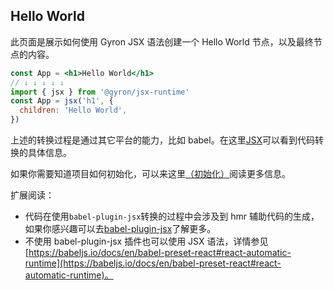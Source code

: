 ## Hello World

此页面是展示如何使用 Gyron JSX 语法创建一个 Hello World 节点，以及最终节点的内容。

```jsx
const App = <h1>Hello World</h1>
// ↓ ↓ ↓ ↓ ↓
import { jsx } from '@gyron/jsx-runtime'
const App = jsx('h1', {
  children: 'Hello World',
})
```

上述的转换过程是通过其它平台的能力，比如 babel。在这里[JSX](/core/jsx/getting-started)可以看到代码转换的具体信息。

如果你需要知道项目如何初始化，可以来这里[（初始化）](/docs/tutorial#创建一个新的%20Gyron%20应用)阅读更多信息。

扩展阅读：

- 代码在使用`babel-plugin-jsx`转换的过程中会涉及到 hmr 辅助代码的生成，如果你感兴趣可以去[babel-plugin-jsx](/core/jsx/getting-started#babel-plugin-jsx)了解更多。
- 不使用 babel-plugin-jsx 插件也可以使用 JSX 语法，详情参见[https://babeljs.io/docs/en/babel-preset-react#react-automatic-runtime](https://babeljs.io/docs/en/babel-preset-react#react-automatic-runtime)。
